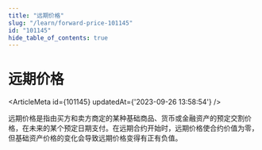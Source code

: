 ```yaml
---
title: "远期价格"
slug: "/learn/forward-price-101145"
id: "101145"
hide_table_of_contents: true
---
```



# 远期价格

<ArticleMeta id={101145} updatedAt={'2023-09-26 13:58:54'} />
<div className='border-solid border-b border-t-0 my-4 border-[var(--ifm-color-gray-300)]' />

远期价格是指由买方和卖方商定的某种基础商品、货币或金融资产的预定交割价格，在未来的某个预定日期支付。在远期合约开始时，远期价格使合约价值为零，但基础资产价格的变化会导致远期价格变得有正有负值。

